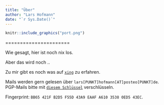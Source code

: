 ```yaml
---
title: "Über"
author: "Lars Hofmann"
date: "`r Sys.Date()`"
---
```


```r
knitr::include_graphics("port.png")
```

======================

Wie gesagt, hier ist noch nix los.

Aber das wird noch ..

Zu mir gibt es noch was auf [`xing`](https://www.xing.com/profile/Lars_Hofmann16) zu erfahren.

Mails werden gern gelesen über `lars[PUNKT]hofmann[AT]posteo[PUNKT]de`. PGP-Mails bitte mit [`diesem Schlüssel`](https://pgp.mit.edu/pks/lookup?op=get&search=0xA61035380ED543EC) verschlüsseln.

Fingerprint: `BB65 421F B2D5 F55D 43A9 EAAF A610 3538 0ED5 43EC`.